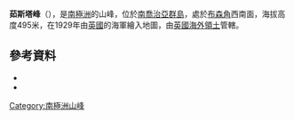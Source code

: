 {{coord|54|10|S|36|34|W|source:GNIS|display=title}}

'''茹斯塔峰'''（{{lang-en|Justa Peak}}），是[[南極洲|南極洲]]的山峰，位於[[南喬治亞群島|南喬治亞群島]]，處於[[布森角|布森角]]西南面，海拔高度495米，在1929年由[[英國|英國]]的海軍繪入地圖，由[[英國海外領土|英國海外領土]]管轄。

==參考資料==
*{{cite gnis | type = antarid | id = 7706| name = Justa Peak| accessdate = 2013-04-10}}
*{{usgs-gazetteer|id=7706}}

{{Antarctica-geo-stub}}
[[Category:南極洲山峰|Category:南極洲山峰]]